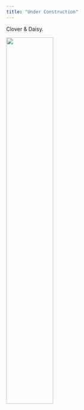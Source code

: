 ```yaml
---
title: "Under Construction"
---
```


Clover & Daisy.

<img src="files/cats.jpg" style="width:50%"/>
